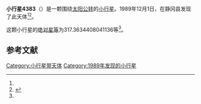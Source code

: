 {{Infobox planet
| bgcolour = #FFFFC0
| name = 4383 Suruga
| symbol = 
| image = 
| caption = 
| discovery = yes
| discovery_ref = 
| discoverer = {{Internal link helper/ja|大岛良明|大島良明}}
| discovery_site = [[静冈县|静冈县]] 
| discovered = 1989年12月1日
| designations = yes
| mp_name = 
| named_after = 
| alt_names = 1989 XP/ 1979 BE2 / 1981 UD10 / 1983 DN / 1985 UL4 / 1985 VB4
| mp_category = [[主带小行星|主带小行星]]
| orbit_ref = <ref name="a">{{Cite web|title=4383 Suruga|url=http://ssd.jpl.nasa.gov/sbdb.cgi?sstr=4383|access-date=2021-12-25|publisher=JPL Small-Body Database Browser|archive-url=https://web.archive.org/web/20201128174052/http://ssd.jpl.nasa.gov/sbdb.cgi?sstr=4383|archive-date=2020-11-28}}</ref>
| epoch = 2456400.5 (2013年4月18日更新)
| aphelion = {{convert|2.579211945627503|AU|km|3|abbr=on|lk=out}}
| perihelion = {{convert|2.268839384290901|AU|km|3|abbr=on}}
| semimajor = {{convert|2.424025664959202|AU|km|3|abbr=on}}
| eccentricity = 0.064020065
| period = 1378.491992 [[日|日]]<br />3.77[[儒略年|儒略年]]
| avg_speed = 
| inclination = 7.154527827454954
| asc_node = 88.5670691515741
| mean_anomaly = 
| arg_peri = 317.3634408041136
| satellites = 
| physical_characteristics = yes
| dimensions = 
| mass = 
| density = 
| surface_grav = 
| escape_velocity = 
| sidereal_day = 
| axial_tilt = 
| pole_ecliptic_lat = 
| pole_ecliptic_lon = 
| albedo = 
| temperatures= 
| temp_name1 = 
| mean_temp_1 = 
| max_temp_1 = 
| temp_name2 = 
| max_temp_2 = 
| spectral_type = 
| abs_magnitude = 317.3634408041136
}}

'''小行星4383'''（{{lang-en|4383 Suruga}}）是一颗围绕[[太阳|太阳]][[公转|公转]]的[[小行星|小行星]]。1989年12月1日，{{Internal link helper/ja|大岛良明|大島良明}}在静冈县发现了此天体<ref name="a" /><ref>{{cite news|title=小行星列表|url=http://cfa-www.harvard.edu/iau/lists/NumberedMPs.txt|accessdate=2013-07-08|newspaper=哈佛大学|archive-date=2008-05-17|archive-url=https://web.archive.org/web/20080517010638/http://cfa-www.harvard.edu/iau/lists/NumberedMPs.txt|dead-url=no}}</ref>。

这颗小行星的[[绝对星等|绝对星等]]为317.3634408041136等<ref name="a" />。

==参考文献==
{{reflist}}
{{Minor Planet Number|[[小行星4382|小行星4382]]|[[小行星4384|小行星4384]]}}
{{小天体}}
{{asteroid-stub}}
[[Category:小行星带天体|Category:小行星带天体]]
[[Category:1989年发现的小行星|Category:1989年发现的小行星]]